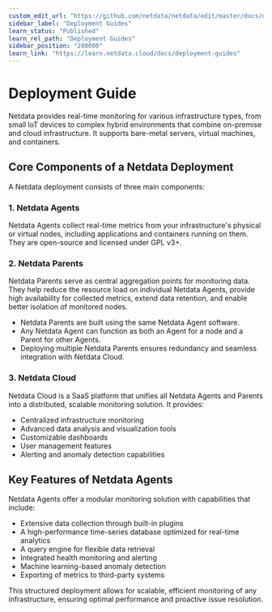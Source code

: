 ```yaml
---
custom_edit_url: "https://github.com/netdata/netdata/edit/master/docs/deployment-guides/README.md"
sidebar_label: "Deployment Guides"
learn_status: "Published"
learn_rel_path: "Deployment Guides"
sidebar_position: "200000"
learn_link: "https://learn.netdata.cloud/docs/deployment-guides"
---
```


# Deployment Guide

Netdata provides real-time monitoring for various infrastructure types, from small IoT devices to complex hybrid environments that combine on-premise and cloud infrastructure. It supports bare-metal servers, virtual machines, and containers.

## Core Components of a Netdata Deployment

A Netdata deployment consists of three main components:

### 1. Netdata Agents

Netdata Agents collect real-time metrics from your infrastructure's physical or virtual nodes, including applications and containers running on them. They are open-source and licensed under GPL v3+.

### 2. Netdata Parents

Netdata Parents serve as central aggregation points for monitoring data. They help reduce the resource load on individual Netdata Agents, provide high availability for collected metrics, extend data retention, and enable better isolation of monitored nodes.

- Netdata Parents are built using the same Netdata Agent software.
- Any Netdata Agent can function as both an Agent for a node and a Parent for other Agents.
- Deploying multiple Netdata Parents ensures redundancy and seamless integration with Netdata Cloud.

### 3. Netdata Cloud

Netdata Cloud is a SaaS platform that unifies all Netdata Agents and Parents into a distributed, scalable monitoring solution. It provides:

- Centralized infrastructure monitoring
- Advanced data analysis and visualization tools
- Customizable dashboards
- User management features
- Alerting and anomaly detection capabilities

## Key Features of Netdata Agents

Netdata Agents offer a modular monitoring solution with capabilities that include:

- Extensive data collection through built-in plugins
- A high-performance time-series database optimized for real-time analytics
- A query engine for flexible data retrieval
- Integrated health monitoring and alerting
- Machine learning-based anomaly detection
- Exporting of metrics to third-party systems

This structured deployment allows for scalable, efficient monitoring of any infrastructure, ensuring optimal performance and proactive issue resolution.
